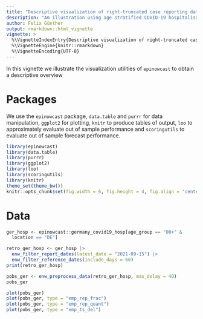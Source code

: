 ```yaml
---
title: "Descriptive visualization of right-truncated case reporting data using epinowcast utilities"
description: "Am illustration using age stratified COVID-19 hospitalisation data from Germany."
author: Felix Günther
output: rmarkdown::html_vignette
vignette: >
  %\VignetteIndexEntry{Descriptive visualization of right-truncated case reporting data using epinowcast utilities}
  %\VignetteEngine{knitr::rmarkdown}
  %\VignetteEncoding{UTF-8}
---
```




In this vignette we illustrate the visualization utilities of `epinowcast` to obtain a descriptive overview

# Packages

We use the `epinowcast` package, `data.table` and `purrr` for data manipulation, `ggplot2` for plotting, `knitr` to produce tables of output, `loo` to approximately evaluate out of sample performance and `scoringutils` to evaluate out of sample forecast performance.


```r
library(epinowcast)
library(data.table)
library(purrr)
library(ggplot2)
library(loo)
library(scoringutils)
library(knitr)
theme_set(theme_bw())
knitr::opts_chunk$set(fig.width = 6, fig.height = 4, fig.align = "center")
```


# Data


```r
ger_hosp <- epinowcast::germany_covid19_hosp[age_group == "00+" &
  location == "DE"]

retro_ger_hosp <- ger_hosp |>
  enw_filter_report_dates(latest_date = "2021-09-15") |>
  enw_filter_reference_dates(include_days = 60)
print(retro_ger_hosp)
```

```r
pobs_ger <- enw_preprocess_data(retro_ger_hosp, max_delay = 40)
pobs_ger
```


```r
plot(pobs_ger)
plot(pobs_ger, type = "emp_rep_frac")
plot(pobs_ger, type = "emp_rep_quant")
plot(pobs_ger, type = "emp_ts_del")
```
